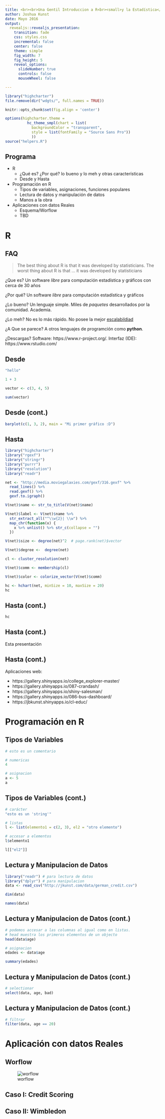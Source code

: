 ---
title: <br><br>Una Gentil Introduccion a R<br><small>y la Estadística</small>
author: Joshua Kunst
date: Mayo 2016
output:
  revealjs::revealjs_presentation:
    transition: fade
    css: styles.css
    incremental: false
    center: false
    theme: simple
    fig_width: 7
    fig_height: 5
    reveal_options:
      slideNumber: true
      controls: false
      mouseWheel: false

---

```{r setup, include=FALSE}
library("highcharter")
file.remove(dir("wdgts/", full.names = TRUE))

knitr::opts_chunk$set(fig.align = 'center')

options(highcharter.theme =
          hc_theme_smpl(chart = list(
            backgroundColor = "transparent",
            style = list(fontFamily = "Source Sans Pro"))
            ))
source("helpers.R")
```


## Programa

* R
    - ¿Qué es? ¿Por qué? lo bueno y lo meh y otras características
    - Desde y Hasta
* Programación en R
    - Tipos de variables, asignaciones, funciones populares
    - Lectura de datos y manipulación de datos
    - Manos a la obra
* Aplicaciones con datos Reales
    - Esquema/Worflow
    - TBD


# R {.center data-background="https://www.r-project.org/logo/Rlogo.png"}


## FAQ

> The best thing about R is that it was developed by statisticians. The worst thing about R is that ... it was developed by statisticians

¿Que es? Un software *libre* para computación estadística y gráficos con cerca de 30 años

¿Por qué? Un software *libre* para computación estadística y gráficos

¿Lo bueno? Un lenguaje simple. Miles de *paquetes* desarrollados por la comunidad. Academia.

¿Lo meh? No es lo más rápido. No posee la mejor [escalabildiad](https://es.wikipedia.org/wiki/Escalabilidad)

¿A Que se parece? A otros lenguajes de programción como **python**.

¿Descargas? Software: https://www.r-project.org/.  Interfaz (IDE): https://www.rstudio.com/


##  Desde 


```{r}
"hello"

1 + 3

vector <- c(3, 4, 5)

sum(vector)

```

## Desde (cont.)

```{r}
barplot(c(1, 3, 2), main = "Mi primer gráfico :D")
```

## Hasta 

```{r results='hide', message=FALSE, warning=FALSE}
library("highcharter")
library("rgexf")
library("stringr")
library("purrr")
library("resolution")
library("readr")

net <- "http://media.moviegalaxies.com/gexf/316.gexf" %>% 
  read_lines() %>% 
  read.gexf() %>% 
  gexf.to.igraph()

V(net)$name <- str_to_title(V(net)$name)

V(net)$label <- V(net)$name %>% 
  str_extract_all("^\\w{2}| \\w") %>% 
  map_chr(function(x) {
    x %>% unlist() %>% str_c(collapse = "")
  })

V(net)$size <- degree(net)^2  # page.rank(net)$vector

V(net)$degree <-  degree(net)

cl <- cluster_resolution(net)

V(net)$comm <- membership(cl)

V(net)$color <- colorize_vector(V(net)$comm)

hc <- hchart(net, minSize = 10, maxSize = 20)
hc
```

## Hasta (cont.)

```{r echo=FALSE}
hc
```

## Hasta (cont.)

Esta presentación

## Hasta (cont.)

Aplicaciones web: 

* https://gallery.shinyapps.io/college_explorer-master/
* https://gallery.shinyapps.io/087-crandash/
* https://gallery.shinyapps.io/shiny-salesman/
* https://gallery.shinyapps.io/086-bus-dashboard/
* https://jbkunst.shinyapps.io/cl-educ/


# Programación en R  {.center data-background="http://www.interlace.co.nz/wp-content/uploads/2013/07/Blue-Matrix-wallpaper-1920x1200-1.jpg"}

## Tipos de Variables

```{r}
# esto es un comentario

# numericas
4

# asignacion
a <- 5
a
```

## Tipos de Variables (cont.)

```{r}
# carácter
"esto es un 'string'"

# listas
l <- list(elemento1 = c(2, 3), el2 = "otro elemento")

# accesar a elementos 
l$elemento1

l[["el2"]]
```

## Lectura y Manipulacion de Datos

```{r, warning=FALSE, message=FALSE}
library("readr") # para lectura de datos
library("dplyr") # para manipulacion
data <- read_csv("http://jkunst.com/data/german_credit.csv")

dim(data)

names(data)
```

## Lectura y Manipulacion de Datos (cont.)

```{r}
# podemos accesar a las columnas al igual como en listas.
# head muestra los primeros elementos de un objecto
head(data$age)

# asignacion
edades <- data$age

summary(edades)
```


## Lectura y Manipulacion de Datos (cont.)

```{r}
# selectionar 
select(data, age, bad)
```

## Lectura y Manipulacion de Datos (cont.)

```{r}
# filtrar
filter(data, age == 20)
```

# Aplicación con datos Reales {.center data-background="http://ab-wallpaper.com/wp-content/uploads/Space-Wallpaper-19.jpg"}



## Worflow 

![worflow](https://raw.githubusercontent.com/rstudio/RStartHere/master/data-science.png)

## Caso I: Credit Scoring {.center data-background="http://atextures.com/wp-content/uploads/2014/08/Money-Background-7.jpg"}

## Caso II: Wimbledon {.center data-background="http://www.bostonsearchgroup.com/blog/wp-content/uploads/2012-match-play-tennis-ball-VC-vs-Entrepreneurs2.jpg"}



